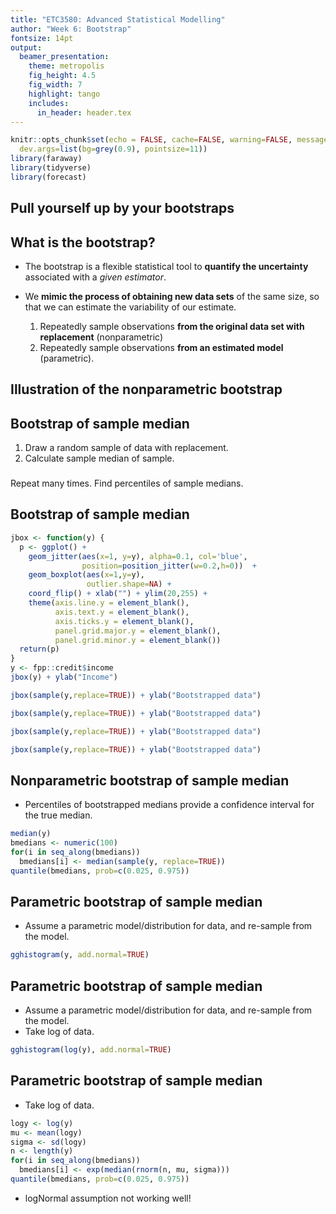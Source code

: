 ```yaml
---
title: "ETC3580: Advanced Statistical Modelling"
author: "Week 6: Bootstrap"
fontsize: 14pt
output:
  beamer_presentation:
    theme: metropolis
    fig_height: 4.5
    fig_width: 7
    highlight: tango
    includes:
      in_header: header.tex
---
```


```r
knitr::opts_chunk$set(echo = FALSE, cache=FALSE, warning=FALSE, message=FALSE,
  dev.args=list(bg=grey(0.9), pointsize=11))
library(faraway)
library(tidyverse)
library(forecast)
```

## Pull yourself up by your bootstraps

\fullwidth{Bootstraps}

## What is the bootstrap?

  * The bootstrap is a flexible statistical tool to **quantify the uncertainty** associated with a *given estimator*.
  * We **mimic the process of obtaining new data sets** of the same size, so that we can estimate the variability of our estimate.

    1. Repeatedly sample observations **from the original data set with replacement** (nonparametric)
    2. Repeatedly sample observations **from an estimated model** (parametric).

## Illustration of the nonparametric bootstrap

\fullheight{5-11}

## Bootstrap of sample median

 1. Draw a random sample of data with replacement.
 2. Calculate sample median of sample.

###
Repeat many times. Find percentiles of sample medians.

## Bootstrap of sample median

```r
jbox <- function(y) {
  p <- ggplot() +
    geom_jitter(aes(x=1, y=y), alpha=0.1, col='blue',
                position=position_jitter(w=0.2,h=0))  +
    geom_boxplot(aes(x=1,y=y),
                 outlier.shape=NA) +
    coord_flip() + xlab("") + ylim(20,255) +
    theme(axis.line.y = element_blank(),
          axis.text.y = element_blank(),
          axis.ticks.y = element_blank(),
          panel.grid.major.y = element_blank(),
          panel.grid.minor.y = element_blank())
  return(p)
}
y <- fpp::credit$income
jbox(y) + ylab("Income")
```

\pause

```r
jbox(sample(y,replace=TRUE)) + ylab("Bootstrapped data")
```

\pause

```r
jbox(sample(y,replace=TRUE)) + ylab("Bootstrapped data")
```

\pause

```r
jbox(sample(y,replace=TRUE)) + ylab("Bootstrapped data")
```

\pause

```r
jbox(sample(y,replace=TRUE)) + ylab("Bootstrapped data")
```


## Nonparametric bootstrap of sample median

 * Percentiles of bootstrapped medians provide a confidence interval for the true median.


\fontsize{12}{14}\sf

```r
median(y)
bmedians <- numeric(100)
for(i in seq_along(bmedians))
  bmedians[i] <- median(sample(y, replace=TRUE))
quantile(bmedians, prob=c(0.025, 0.975))
```

## Parametric bootstrap of sample median

 * Assume a parametric model/distribution for data, and re-sample from the model.

```r
gghistogram(y, add.normal=TRUE)
```

## Parametric bootstrap of sample median

 * Assume a parametric model/distribution for data, and re-sample from the model.
 * Take log of data.

```r
gghistogram(log(y), add.normal=TRUE)
```

## Parametric bootstrap of sample median

 * Take log of data.

\fontsize{12}{14}\sf

```r
logy <- log(y)
mu <- mean(logy)
sigma <- sd(logy)
n <- length(y)
for(i in seq_along(bmedians))
  bmedians[i] <- exp(median(rnorm(n, mu, sigma)))
quantile(bmedians, prob=c(0.025, 0.975))
```

\pause

 * logNormal assumption not working well!
